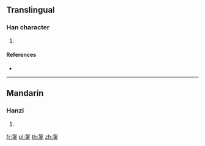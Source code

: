 {{character info/new}}
==Translingual==

===Han character===
{{Han char|rn=167|rad=金|as=06|sn=14|four=|canj=PAC}}

# {{defn|Han|sort=金06}}

====References====
* {{Han ref|kx=1305.140|dkj=40357|hdz=64200.060|uh=929E|ud=37534}}

----

==Mandarin==

===Hanzi===
{{cmn-hanzi|pin=[[jūn]] ([[jun1]])|wg=chün<sup>1</sup>}}

# {{defn|lang=cmn|sort=金06}}

[[fr:銞]]
[[pl:銞]]
[[th:銞]]
[[zh:銞]]